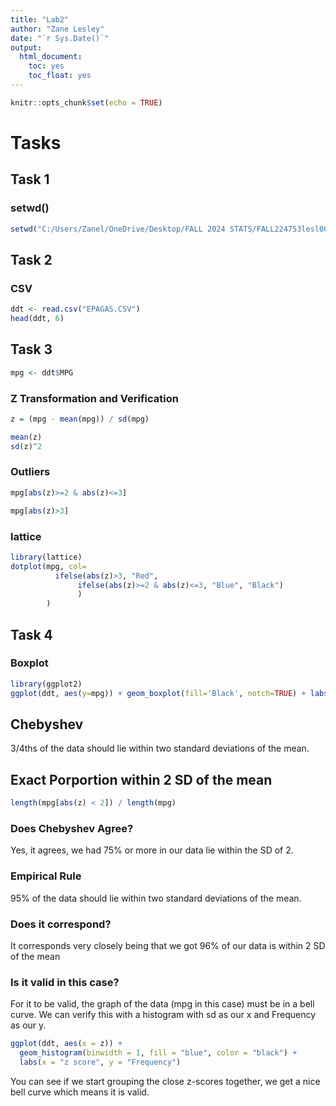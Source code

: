 ```yaml
---
title: "Lab2"
author: "Zane Lesley"
date: "`r Sys.Date()`"
output: 
  html_document:
    toc: yes
    toc_float: yes
---
```


```r
knitr::opts_chunk$set(echo = TRUE)
```

# Tasks

## Task 1

### setwd()
```r
setwd("C:/Users/Zanel/OneDrive/Desktop/FALL 2024 STATS/FALL224753lesl0009/Lab/Lab 2")
```

## Task 2 

### CSV
```r
ddt <- read.csv("EPAGAS.CSV")
head(ddt, 6)
```

## Task 3

```r
mpg <- ddt$MPG
```

### Z Transformation and Verification
```r
z = (mpg - mean(mpg)) / sd(mpg)

mean(z)
sd(z)^2
```

### Outliers
```r
mpg[abs(z)>=2 & abs(z)<=3]

mpg[abs(z)>3]
```

### lattice
```r
library(lattice)
dotplot(mpg, col= 
          ifelse(abs(z)>3, "Red",
               ifelse(abs(z)>=2 & abs(z)<=3, "Blue", "Black")
               )
        )
```

## Task 4
### Boxplot
```r
library(ggplot2)
ggplot(ddt, aes(y=mpg)) + geom_boxplot(fill='Black', notch=TRUE) + labs(y="Miles Per gallon", x="Z-Score") + ggtitle("Z-Score vs. Miles per Gallon") + coord_flip()
```

## Chebyshev
3/4ths of the data should lie within two standard deviations of the mean.

## Exact Porportion within 2 SD of the mean
```r
length(mpg[abs(z) < 2]) / length(mpg)
```

### Does Chebyshev Agree?
Yes, it agrees, we had 75% or more in our data lie within the SD of 2.

### Empirical Rule  
95% of the data should lie within two standard deviations of the mean.

### Does it correspond?
It corresponds very closely being that we got 96% of our data is within 2 SD of the mean

### Is it valid in this case?
For it to be valid, the graph of the data (mpg in this case) must be in a bell curve. We can verify this with a histogram with sd as our x and Frequency as our y.
```r
ggplot(ddt, aes(x = z)) + 
  geom_histogram(binwidth = 1, fill = "blue", color = "black") +
  labs(x = "z score", y = "Frequency")
```

You can see if we start grouping the close z-scores together, we get a nice bell curve which means it is valid.




















